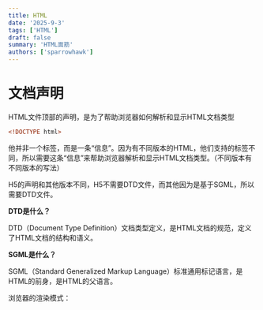 ```yaml
---
title: HTML
date: '2025-9-3'
tags: ['HTML']
draft: false
summary: 'HTML面筋'
authors: ['sparrowhawk']
---
```


# 文档声明

HTML文件顶部的声明，是为了帮助浏览器如何解析和显示HTML文档类型

```html
<!DOCTYPE html>
```

他并非一个标签，而是一条“信息”。因为有不同版本的HTML，他们支持的标签不同，所以需要这条“信息”来帮助浏览器解析和显示HTML文档类型。（不同版本有不同版本的写法）

H5的声明和其他版本不同，H5不需要DTD文件，而其他因为是基于SGML，所以需要DTD文件。

**DTD是什么？**

DTD（Document Type Definition）文档类型定义，是HTML文档的规范，定义了HTML文档的结构和语义。

**SGML是什么？**

SGML（Standard Generalized Markup Language）标准通用标记语言，是HTML的前身，是HTML的父语言。

浏览器的渲染模式：